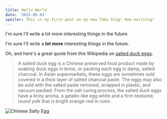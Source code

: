 ```yaml
---
title: Hello World
date: '2015-05-01'
spoiler: This is my first post on my new fake blog! How exciting!
---
```


I'm sure I'll write a lot more interesting things in the future.

<Callout>
  I'm sure I'll write a <strong>lot more</strong> interesting things in the
  future.
</Callout>

Oh, and here's a great quote from this Wikipedia on
[salted duck eggs](https://en.wikipedia.org/wiki/Salted_duck_egg).

> A salted duck egg is a Chinese preserved food product made by soaking duck
> eggs in brine, or packing each egg in damp, salted charcoal. In Asian
> supermarkets, these eggs are sometimes sold covered in a thick layer of salted
> charcoal paste. The eggs may also be sold with the salted paste removed,
> wrapped in plastic, and vacuum packed. From the salt curing process, the
> salted duck eggs have a briny aroma, a gelatin-like egg white and a
> firm-textured, round yolk that is bright orange-red in color.

<img src="/salty_egg.jpg" alt="Chinese Salty Egg" />
